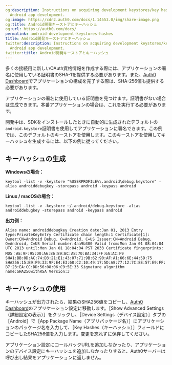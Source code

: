 ```yaml
---
og:description: Instructions on acquiring development keystores/key hashes during
  Android app development.
og:image: https://cdn2.auth0.com/docs/1.14553.0/img/share-image.png
og:title: Android開発キーストアとキーハッシュ
og:url: https://auth0.com/docs/
permalink: android-development-keystores-hashes
title: Android開発キーストアとキーハッシュ
twitter:description: Instructions on acquiring development keystores/key hashes during
  Android app development.
twitter:title: Android開発キーストアとキーハッシュ
---
```


多くの接続用に新しいOAuth資格情報を作成する際には、アプリケーションの署名に使用している証明書のSHA-1を提供する必要があります。また、[Auth0 Dashboard](%24%7Bmanage_url%7D)でアプリケーションの構成を完了する際は、SHA-256値も提供する必要があります。

アプリケーションの署名に使用している証明書を見つけます。証明書がない場合は生成できます。本番アプリケーションの場合は、これを実行する必要があります。

開発中は、SDKをインストールしたときに自動的に生成されたデフォルトの`android.keystore`証明書を使用してアプリケーションに署名できます。この例では、このデフォルトのキーストアを使用します。このキーストアを使用してキーハッシュを生成するには、以下の例に従ってください。

## キーハッシュの生成

**Windowsの場合：**

`keytool -list -v -keystore "%USERPROFILE%\.android\debug.keystore" -alias androiddebugkey -storepass android -keypass android`

**Linux / macOSの場合：**

`keytool -list -v -keystore ~/.android/debug.keystore -alias androiddebugkey -storepass android -keypass android`

**出力例：**

`Alias name: androiddebugkey
Creation date:Jan 01, 2013
Entry type:PrivateKeyEntry
Certificate chain length:1
Certificate[1]:
Owner:CN=Android Debug, O=Android, C=US
Issuer:CN=Android Debug, O=Android, C=US
Serial number:4aa9b300
Valid from:Mon Jan 01 08:04:04 UTC 2013 until:Mon Jan 01 18:04:04 PST 2033
Certificate fingerprints:
     MD5：AE:9F:95:D0:A6:86:89:BC:A8:70:BA:34:FF:6A:AC:F9
     SHA1:BB:0D:AC:74:D3:21:E1:43:07:71:9B:62:90:AF:A1:66:6E:44:5D:75
     SHA256:15:B9:F9:33:9F:E4:E3:68:C2:10:49:17:5D:A8:77:12:7C:8E:57:E9:FF:B7:23:EA:CC:DD:56:08:06:C9:5E:33
     Signature algorithm name:SHA256withRSA
     Version:3`

## キーハッシュの使用

キーハッシュが出力されたら、結果のSHA256値をコピーし、[Auth0 Dashboard](%24%7Bmanage_url%7D/#/applications)のアプリケーション設定に移動します。［Show Advanced Settings（詳細設定の表示）］をクリックし、［Device Settings（デバイス設定）］タブの［Android］で［App Package Name（アプリパッケージ名）］にアプリケーションのパッケージ名を入力して、［Key Hashes（キーハッシュ）］フィールドにコピーしたSHA256値を入力します。変更を忘れずに保存してください。

アプリケーション設定にコールバックURLを追加しなかったり、アプリケーションのデバイス設定にキーハッシュを追加しなかったりすると、Auth0サーバーは呼び出し結果をアプリケーションに返しません。